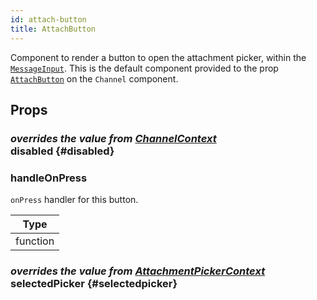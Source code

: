 ```yaml
---
id: attach-button
title: AttachButton
---
```



Component to render a button to open the attachment picker, within the [`MessageInput`](./message_input.mdx).
This is the default component provided to the prop [`AttachButton`](../core-components/channel.mdx#attachbutton) on the `Channel` component.

## Props

### <div class="label description">_overrides the value from [ChannelContext](../contexts/channel_context.mdx#disabled)_</div> disabled {#disabled}

<Disabled />

### handleOnPress

`onPress` handler for this button.

| Type |
| - |
| function |

### <div class="label description">_overrides the value from [AttachmentPickerContext](../contexts/attachment_picker_context.mdx#selectedpicker)_</div> selectedPicker {#selectedpicker}

<SelectedPicker />